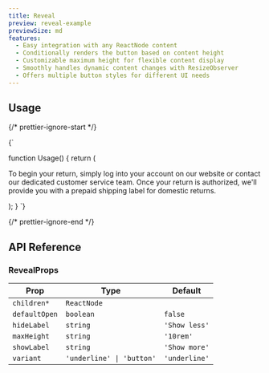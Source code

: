 ```yaml
---
title: Reveal
preview: reveal-example
previewSize: md
features:
  - Easy integration with any ReactNode content
  - Conditionally renders the button based on content height
  - Customizable maximum height for flexible content display
  - Smoothly handles dynamic content changes with ResizeObserver
  - Offers multiple button styles for different UI needs
---
```


## Usage

{/* prettier-ignore-start */}

<CodeBlock lang="ts">{`

function Usage() {
    return (
      <Reveal>
        <p>
          To begin your return, simply log into your account on our website or contact our dedicated
          customer service team. Once your return is authorized, we&apos;ll provide you with a prepaid
          shipping label for domestic returns.
        </p>
      </Reveal>
    );
}
`}
</CodeBlock>

{/* prettier-ignore-end */}

## API Reference

### RevealProps

| Prop          | Type                      | Default       |
| ------------- | ------------------------- | ------------- |
| `children*`   | `ReactNode`               |               |
| `defaultOpen` | `boolean`                 | `false`       |
| `hideLabel`   | `string`                  | `'Show less'` |
| `maxHeight`   | `string`                  | `'10rem'`     |
| `showLabel`   | `string`                  | `'Show more'` |
| `variant`     | `'underline' \| 'button'` | `'underline'` |
